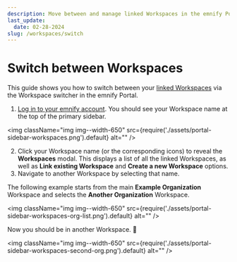 ```yaml
---
description: Move between and manage linked Workspaces in the emnify Portal
last_update:
  date: 02-28-2024
slug: /workspaces/switch
---
```


# Switch between Workspaces


This guide shows you how to switch between your [linked Workspaces](/glossary#linked-workspaces) via the Workspace switcher in the emnify Portal.

1. [Log in to your emnify account](https://portal.emnify.com/sign).
You should see your Workspace name at the top of the primary sidebar.

<img
  className="img img--width-650"
  src={require('./assets/portal-sidebar-workspaces.png').default}
  alt=""
/>

2. Click your Workspace name (or the corresponding icons) to reveal the **Workspaces** modal.
This displays a list of all the linked Workspaces, as well as **Link existing Workspace** and **Create a new Workspace** options.
3. Navigate to another Workspace by selecting that name.

The following example starts from the main **Example Organization** Workspace and selects the **Another Organization** Workspace.

<img
  className="img img--width-650"
  src={require('./assets/portal-sidebar-workspaces-org-list.png').default}
  alt=""
/>

Now you should be in another Workspace. 🎉

<img
  className="img img--width-650"
  src={require('./assets/portal-sidebar-workspaces-second-org.png').default}
  alt=""
/>

<FeatureRequestsTipPartial />

